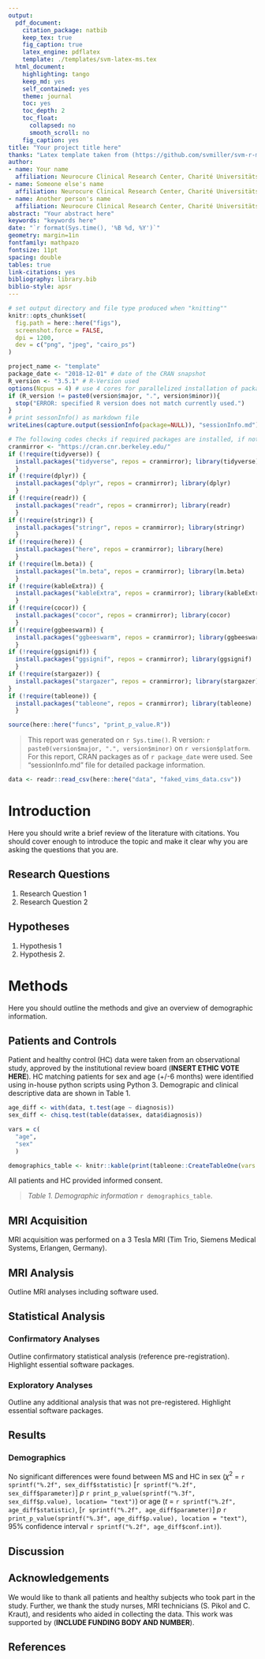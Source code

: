 ```yaml
---
output:
  pdf_document:
    citation_package: natbib
    keep_tex: true
    fig_caption: true
    latex_engine: pdflatex
    template: ./templates/svm-latex-ms.tex
  html_document:
    highlighting: tango
    keep_md: yes
    self_contained: yes
    theme: journal
    toc: yes
    toc_depth: 2
    toc_float:
      collapsed: no
      smooth_scroll: no
    fig_caption: yes
title: "Your project title here"
thanks: "Latex template taken from (https://github.com/svmiller/svm-r-markdown-templates)"
author:
- name: Your name
  affiliation: Neurocure Clinical Research Center, Charité Universitätsmedizin Berlin
- name: Someone else's name
  affiliation: Neurocure Clinical Research Center, Charité Universitätsmedizin Berlin
- name: Another person's name
  affiliation: Neurocure Clinical Research Center, Charité Universitätsmedizin Berlin
abstract: "Your abstract here"
keywords: "keywords here"
date: "`r format(Sys.time(), '%B %d, %Y')`"
geometry: margin=1in
fontfamily: mathpazo
fontsize: 11pt
spacing: double
tables: true
link-citations: yes
bibliography: library.bib
biblio-style: apsr
---
```


```r
# set output directory and file type produced when "knitting""
knitr::opts_chunk$set(
  fig.path = here::here("figs"),
  screenshot.force = FALSE,
  dpi = 1200,
  dev = c("png", "jpeg", "cairo_ps")
)
```
```r
project_name <- "template" 
package_date <- "2018-12-01" # date of the CRAN snapshot
R_version <- "3.5.1" # R-Version used
options(Ncpus = 4) # use 4 cores for parallelized installation of packages
if (R_version != paste0(version$major, ".", version$minor)){
  stop("ERROR: specified R version does not match currently used.")
}
# print sessonInfo() as markdown file
writeLines(capture.output(sessionInfo(package=NULL)), "sessionInfo.md")
```
```r
# The following codes checks if required packages are installed, if not, installs them, and then loads them.
cranmirror <- "https://cran.cnr.berkeley.edu/"
if (!require(tidyverse)) {
  install.packages("tidyverse", repos = cranmirror); library(tidyverse)
  }
if (!require(dplyr)) {
  install.packages("dplyr", repos = cranmirror); library(dplyr)
  }
if (!require(readr)) {
  install.packages("readr", repos = cranmirror); library(readr)
  }
if (!require(stringr)) {
  install.packages("stringr", repos = cranmirror); library(stringr)
  }
if (!require(here)) {
  install.packages("here", repos = cranmirror); library(here)
  }
if (!require(lm.beta)) {
  install.packages("lm.beta", repos = cranmirror); library(lm.beta)
  }
if (!require(kableExtra)) {
  install.packages("kableExtra", repos = cranmirror); library(kableExtra)
  }
if (!require(cocor)) {
  install.packages("cocor", repos = cranmirror); library(cocor)
  }
if (!require(ggbeeswarm)) {
  install.packages("ggbeeswarm", repos = cranmirror); library(ggbeeswarm)
  }
if (!require(ggsignif)) {
  install.packages("ggsignif", repos = cranmirror); library(ggsignif)
  }
if (!require(stargazer)) {
  install.packages("stargazer", repos = cranmirror); library(stargazer)
}
if (!require(tableone)) {
  install.packages("tableone", repos = cranmirror); library(tableone)
  }
```
```r
source(here::here("funcs", "print_p_value.R"))
```

> This report was generated on `r Sys.time()`. R version: `r paste0(version$major, ".", version$minor)` on `r version$platform`. For this report, CRAN packages as of `r package_date` were used. See "sessionInfo.md" file for detailed package information.

```r
data <- readr::read_csv(here::here("data", "faked_vims_data.csv"))
```

# Introduction
Here you should write a brief review of the literature with citations. You should cover enough to introduce the topic and make it clear why you are asking the questions that you are.

## Research Questions
1. Research Question 1
2. Research Question 2

## Hypotheses
1. Hypothesis 1
2. Hypothesis 2.

# Methods
Here you should outline the methods and give an overview of demographic information.

## Patients and Controls
Patient and healthy control (HC) data were taken from an observational study, approved by the institutional review board (**INSERT ETHIC VOTE HERE**). HC matching patients for sex and age (+/-6 months) were identified using in-house python scripts using Python 3. Demograpic and clinical descriptive data are shown in Table 1.

```r
age_diff <- with(data, t.test(age ~ diagnosis))
sex_diff <- chisq.test(table(data$sex, data$diagnosis))

vars = c(
  "age",
  "sex"
  )

demographics_table <- knitr::kable(print(tableone::CreateTableOne(vars = vars, data = data, factorVars = "sex", strata = "diagnosis"), nonnormal = TRUE))
```

All patients and HC provided informed consent.

> *Table 1. Demographic information* `r demographics_table`.

## MRI Acquisition
MRI acquisition was performed on a 3 Tesla MRI (Tim Trio, Siemens Medical Systems, Erlangen, Germany). 

## MRI Analysis
Outline MRI analyses including software used.

## Statistical Analysis
### Confirmatory Analyses
Outline confirmatory statistical analysis (reference pre-registration). Highlight essential software packages.

### Exploratory Analyses
Outline any additional analysis that was not pre-registered. Highlight essential software packages.

## Results
### Demographics
No significant differences were found between MS and HC in sex ($\chi^2$ = `r sprintf("%.2f", sex_diff$statistic)` [`r sprintf("%.2f", sex_diff$parameter)`] *p* `r print_p_value(sprintf("%.3f", sex_diff$p.value), location= "text")`) or age
(*t* = `r sprintf("%.2f", age_diff$statistic)`, [`r sprintf("%.2f", age_diff$parameter)`] *p* `r print_p_value(sprintf("%.3f", age_diff$p.value), location = "text")`, 95% confidence interval `r sprintf("%.2f", age_diff$conf.int)`).

## Discussion


## Acknowledgements
We would like to thank all patients and healthy subjects who took part in the study. Further, we thank the study nurses, MRI technicians (S. Pikol and C. Kraut), and residents who aided in collecting the data. This work was supported by (**INCLUDE FUNDING BODY AND NUMBER**).

## References
